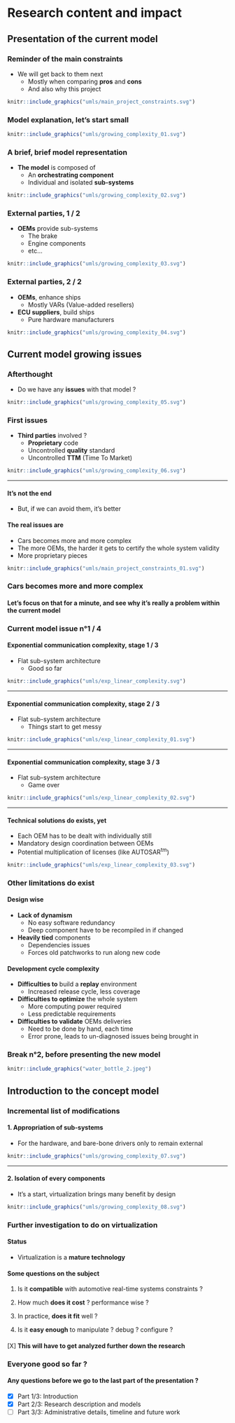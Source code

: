 <!--
### 10s break, before explaining the context

```r
knitr::include_graphics("water_bottle.jpeg")
```

-->

# Research content and impact

## Presentation of the current model

### Reminder of the main constraints

* We will get back to them next
  + Mostly when comparing **pros** and **cons**
  + And also why this project

```r
knitr::include_graphics("umls/main_project_constraints.svg")
```

### Model explanation, let's start small

```r
knitr::include_graphics("umls/growing_complexity_01.svg")
```

### A brief, brief model representation

* **The model** is composed of
  + An **orchestrating component**
  + Individual and isolated **sub-systems**

```r
knitr::include_graphics("umls/growing_complexity_02.svg")
```

### External parties, 1 / 2

* **OEMs** provide sub-systems
  + The brake
  + Engine components
  + etc...

```r
knitr::include_graphics("umls/growing_complexity_03.svg")
```

### External parties, 2 / 2

* **OEMs**, enhance ships
  + Mostly VARs (Value-added resellers)

* **ECU suppliers**, build ships
  + Pure hardware manufacturers

```r
knitr::include_graphics("umls/growing_complexity_04.svg")
```

## Current model growing issues

### Afterthought

* Do we have any **issues** with that model ?

```r
knitr::include_graphics("umls/growing_complexity_05.svg")
```

### First issues

 * **Third parties** involved ?
   + **Proprietary** code
   + Uncontrolled **quality** standard
   + Uncontrolled **TTM** (Time To Market)

```r
knitr::include_graphics("umls/growing_complexity_06.svg")
```

---

#### It's not the end
* But, if we can avoid them, it's better

#### The real issues are
* Cars becomes more and more complex
* The more OEMs, the harder it gets to certify the whole system validity
* More proprietary pieces

```r
knitr::include_graphics("umls/main_project_constraints_01.svg")
```

<!--

#### The following issues are known
* AUTOSAR has a design to address them

#### Yet, we have a design with some interesting potential
* Spoiler: a broader usage of virtualization

-->

### Cars becomes more and more complex

#### Let's focus on that for a minute, and see why it's really a problem within the current model

### Current model issue n°1 / 4

#### Exponential communication complexity, stage 1 / 3

* Flat sub-system architecture
  * Good so far

```r
knitr::include_graphics("umls/exp_linear_complexity.svg")
```

---

#### Exponential communication complexity, stage 2 / 3

* Flat sub-system architecture
  * Things start to get messy

```r
knitr::include_graphics("umls/exp_linear_complexity_01.svg")
```

---

#### Exponential communication complexity, stage 3 / 3

* Flat sub-system architecture
  * Game over

```r
knitr::include_graphics("umls/exp_linear_complexity_02.svg")
```

---

#### Technical solutions do exists, yet

* Each OEM has to be dealt with individually still
* Mandatory design coordination between OEMs
* Potential multiplication of licenses (like AUTOSAR^tm^)

```r
knitr::include_graphics("umls/exp_linear_complexity_03.svg")
```

<!--

### This is an old and known issue

#### Solutions do exist

  + State of the art recommends
    - A **hierarchical** design, with layers
    - **Grouping** similar entities
    - Broadcast and, or **shared** communications
  + AUTOSAR relies on
    - A **network of components** (see `Simulink`^tm^)
    - Regrouped sub-systems as features

-->

### Other limitations do exist

#### Design wise
* **Lack of dynamism**
  + No easy software redundancy
  + Deep component have to be recompiled in if changed
* **Heavily tied** components
  + Dependencies issues
  + Forces old patchworks to run along new code
  
#### Development cycle complexity
* **Difficulties to** build a **replay** environment
  + Increased release cycle, less coverage
* **Difficulties to optimize** the whole system
  + More computing power required
  + Less predictable requirements
* **Difficulties to validate** OEMs deliveries
  + Need to be done by hand, each time
  + Error prone, leads to un-diagnosed issues being brought in

### Break n°2, before presenting the new model

```r
knitr::include_graphics("water_bottle_2.jpeg")
```

## Introduction to the concept model

### Incremental list of modifications

#### 1. Appropriation of sub-systems
* For the hardware, and bare-bone drivers only to remain external

```r
knitr::include_graphics("umls/growing_complexity_07.svg")
```

---

#### 2. Isolation of every components

* It's a start, virtualization brings many benefit by design

```r
knitr::include_graphics("umls/growing_complexity_08.svg")
```

### Further investigation to do on virtualization

#### Status

* Virtualization is a **mature technology**

#### Some questions on the subject

1. Is it **compatible** with automotive real-time systems constraints ?

2. How much **does it cost** ? performance wise ?

3. In practice, **does it fit** well ?

4. Is it **easy enough** to manipulate ? debug ? configure ?


####

[X] **This will have to get analyzed further down the research**
<!--

* vehicular systems are characterized by proprietary solutions
* This leads to suppliers that develop and maintain separate software for each system instead of using the same software on every system and dealing with compatibility issues of communication, function and signal definitions.

With the growth in the number of embedded control systems and the degree of interaction, further proliferation of proprietary solutions will require more resources and it will become more difficult to guarantee the deterministic functioning of the integrated system.

### Why choosing that model in the first place

* Cars were less complex back then
* There were no or few electronics
* Car pieces were straightforward to integrate


### Virtualization potential

* Secure and modular by design
* Extensible
* Dynamic
* Hardware abstracted
* Load balanced
* Proven technology (TODO: documental proof, like ASIL with anciennety, etc)


## New model market impact on shares

### OEMs current market model

#### As of today, OEMs need to:

* Produce the hardware pieces
* Design the software for it up to the communication layer
  + This requires a dialogue with the car maker
  + This forces OEMs to do third party development
  + This forces the car maker to perform a follow-up
  + A maintenance contract could be required

Query: how I will do fire challenge of those use cases ?
TODO: USE CASES (like load balancing for VMs to unload an ESP (conduit assistance), good for illustration)

TODO: generating automatically code ? Effort is on the model and not the implem
-> My model will generate the model of code. Like Communication manager (meta code)
TODO: Talk about that ^

### Communication with a third party is not always easy

#### This costs
* Time
* Efforts
* A lots of emails
* And sometime a good load of patience

### OEMs market model changes

#### The concept model will

* Free OEMs from most of the software burdens
  + Less work means ECUs are cheaper with a quicker RTM (release to market)
  + Also means less legal issues, obligations, and communication

* It gives to car makers more control over the software
  + Easier to certify a code you fully own
  + More secure (one less party to trust)
  + Can respect the company coding guidelines

TODO: list all implications ?

### And finally, the AUTOSAR license

```r
knitr::include_graphics("autosar_logo.png")
```

    * Has to be bought, is contagious, and is required for all parties. (paid 3x time by the car maker)

-->


### Everyone good so far ?

#### Any questions before we go to the last part of the presentation ?

* [X] Part 1/3: Introduction
* [X] Part 2/3: Research description and models
* [ ] Part 3/3: Administrative details, timeline and future work

<!--

NOTE: talk about the other domain who did the transition (bay serveur)
Analogy tour d'ordinateur (constructeur / equipementier / assembleur)
TOdo: slide for definitions

(buy from Sock suppliers) (NOTE: replace with the new model by a newcomer ? see network evolution for that migration, between bay serveur to virtualization (70/80))

-->
